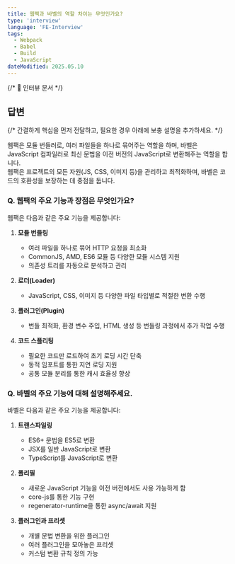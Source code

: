 ```yaml
---
title: 웹팩과 바벨의 역할 차이는 무엇인가요?
type: 'interview'
language: 'FE-Interview'
tags:
  - Webpack
  - Babel
  - Build
  - JavaScript
dateModified: 2025.05.10
---
```


{/* 📌 인터뷰 문서 */}

## 답변

{/* 간결하게 핵심을 먼저 전달하고, 필요한 경우 아래에 보충 설명을 추가하세요. */}

웹팩은 모듈 번들러로, 여러 파일들을 하나로 묶어주는 역할을 하며, 바벨은 JavaScript 컴파일러로 최신 문법을 이전 버전의 JavaScript로 변환해주는 역할을 합니다. <br/>
웹팩은 프로젝트의 모든 자원(JS, CSS, 이미지 등)을 관리하고 최적화하며, 바벨은 코드의 호환성을 보장하는 데 중점을 둡니다.

### Q. 웹팩의 주요 기능과 장점은 무엇인가요?

웹팩은 다음과 같은 주요 기능을 제공합니다:

1. **모듈 번들링**

   - 여러 파일을 하나로 묶어 HTTP 요청을 최소화
   - CommonJS, AMD, ES6 모듈 등 다양한 모듈 시스템 지원
   - 의존성 트리를 자동으로 분석하고 관리

2. **로더(Loader)**

   - JavaScript, CSS, 이미지 등 다양한 파일 타입별로 적절한 변환 수행

3. **플러그인(Plugin)**

   - 번들 최적화, 환경 변수 주입, HTML 생성 등 번들링 과정에서 추가 작업 수행

4. **코드 스플리팅**
   - 필요한 코드만 로드하여 초기 로딩 시간 단축
   - 동적 임포트를 통한 지연 로딩 지원
   - 공통 모듈 분리를 통한 캐시 효율성 향상

### Q. 바벨의 주요 기능에 대해 설명해주세요.

바벨은 다음과 같은 주요 기능을 제공합니다:

1. **트랜스파일링**

   - ES6+ 문법을 ES5로 변환
   - JSX를 일반 JavaScript로 변환
   - TypeScript를 JavaScript로 변환

2. **폴리필**

   - 새로운 JavaScript 기능을 이전 버전에서도 사용 가능하게 함
   - core-js를 통한 기능 구현
   - regenerator-runtime을 통한 async/await 지원

3. **플러그인과 프리셋**
   - 개별 문법 변환을 위한 플러그인
   - 여러 플러그인을 모아놓은 프리셋
   - 커스텀 변환 규칙 정의 가능
